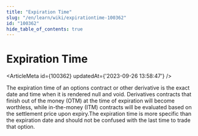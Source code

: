 ```yaml
---
title: "Expiration Time"
slug: "/en/learn/wiki/expirationtime-100362"
id: "100362"
hide_table_of_contents: true
---
```



# Expiration Time

<ArticleMeta id={100362} updatedAt={'2023-09-26 13:58:47'} />
<div className='border-solid border-b border-t-0 my-4 border-[var(--ifm-color-gray-300)]' />

The expiration time of an options contract or other derivative is the exact date and time when it is rendered null and void. Derivatives contracts that finish out of the money (OTM) at the time of expiration will become worthless, while in-the-money (ITM) contracts will be evaluated based on the settlement price upon expiry.The expiration time is more specific than the expiration date and should not be confused with the last time to trade that option.

